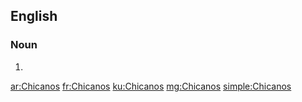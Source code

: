 ==English==

===Noun===
{{head|en|plural}}

# {{plural of|Chicano|lang=en}}

[[ar:Chicanos]]
[[fr:Chicanos]]
[[ku:Chicanos]]
[[mg:Chicanos]]
[[simple:Chicanos]]